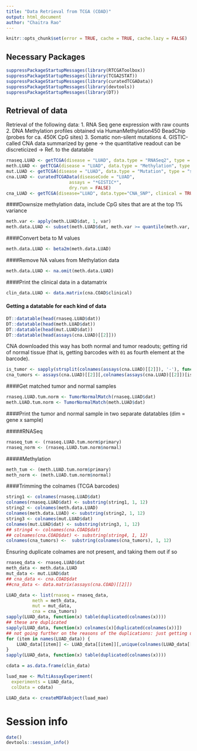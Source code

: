 ```yaml
---
title: "Data Retrieval from TCGA (COAD)"
output: html_document
author: "Chaitra Rao"
---
```


```r
knitr::opts_chunk$set(error = TRUE, cache = TRUE, cache.lazy = FALSE)
```

## Necessary Packages

```r
suppressPackageStartupMessages(library(RTCGAToolbox))
suppressPackageStartupMessages(library(TCGA2STAT))
suppressPackageStartupMessages(library(curatedTCGAData))
suppressPackageStartupMessages(library(devtools))
suppressPackageStartupMessages(library(DT))
```

## Retrieval of data

Retrieval of the following data:
1. RNA Seq gene expression with raw counts
2. DNA Methylation profiles obtained via HumanMethylation450 BeadChip (probes for ca. 450K CpG sites)
3. Somatic non-silent mutations
4. GISTIC-called CNA data summarized by gene -> the quantitative readout can be discreticized -> Ref. to the datatable

```r
rnaseq.LUAD <- getTCGA(disease = "LUAD", data.type = "RNASeq2", type = "count")
meth.LUAD <- getTCGA(disease = "LUAD", data.type = "Methylation", type = "450K")
mut.LUAD <- getTCGA(disease = "LUAD", data.type = "Mutation", type = "somatic")
cna.LUAD <- curatedTCGAData(diseaseCode = "LUAD",
                        assays = "*GISTIC*",
                        dry.run = FALSE)
cna_LUAD <- getTCGA(disease="LUAD", data.type="CNA_SNP", clinical = TRUE)

```

####Downsize methylation data, include CpG sites that are at the top 1% variance

```r
meth.var <- apply(meth.LUAD$dat, 1, var)
meth.data.LUAD <- subset(meth.LUAD$dat, meth.var >= quantile(meth.var, 0.99, na.rm=T) & !is.na(meth.var))

```

####Convert beta to M values

```r
meth.data.LUAD <- beta2m(meth.data.LUAD)
```

####Remove NA values from Methylation data

```r
meth.data.LUAD <- na.omit(meth.data.LUAD)
```

####Print the clinical data in a datamatrix

```r
clin_data.LUAD <- data.matrix(cna.COAD$clinical)
```

#### Getting a datatable for each kind of data

```r
DT::datatable(head(rnaseq.LUAD$dat))
DT::datatable(head(meth.LUAD$dat))
DT::datatable(head(mut.LUAD$dat))
DT::datatable(head(assays(cna.LUAD)[[2]]))
```

CNA downloaded this way has both normal and tumor readouts; getting rid of normal tissue (that is, getting barcodes with `01` as fourth element at the barcode).

```r
is_tumor <- sapply(strsplit(colnames(assays(cna.LUAD)[[2]]), '-'), function(x) return(grepl('^01', x[4])))
cna_tumors <- assays(cna.LUAD)[[2]][,colnames(assays(cna.LUAD)[[2]])[is_tumor]]
```

####Get matched tumor and normal samples

```r
rnaseq.LUAD.tum.norm <- TumorNormalMatch(rnaseq.LUAD$dat)
meth.LUAD.tum.norm <- TumorNormalMatch(meth.LUAD$dat)

```

####Print the tumor and normal sample in two separate datatables (dim = gene x sample)

#####RNASeq

```r
rnaseq_tum <- (rnaseq.LUAD.tum.norm$primary)
rnaseq_norm <- (rnaseq.LUAD.tum.norm$normal)
```

#####Methylation

```r
meth_tum <- (meth.LUAD.tum.norm$primary)
meth_norm <- (meth.LUAD.tum.norm$normal)
```

####Trimming the colnames (TCGA barcodes)

```r
string1 <- colnames(rnaseq.LUAD$dat)
colnames(rnaseq.LUAD$dat) <- substring(string1, 1, 12)
string2 <- colnames(meth.data.LUAD)
colnames(meth.data.LUAD) <- substring(string2, 1, 12)
string3 <- colnames(mut.LUAD$dat)
colnames(mut.LUAD$dat) <- substring(string3, 1, 12)
## string4 <- colnames(cna.COAD$dat)
## colnames(cna.COAD$dat) <- substring(string4, 1, 12)
colnames(cna_tumors) <-  substring(colnames(cna_tumors), 1, 12)

```

Ensuring duplicate colnames are not present, and taking them out if so

```r
rnaseq_data <- rnaseq.LUAD$dat
meth_data <- meth.data.LUAD
mut_data <- mut.LUAD$dat
## cna_data <- cna.COAD$dat
##cna_data <- data.matrix(assays(cna.COAD)[[2]])

```

```r
LUAD_data <- list(rnaseq = rnaseq_data,
          meth = meth_data,
          mut = mut_data,
          cna = cna_tumors)
sapply(LUAD_data, function(x) table(duplicated(colnames(x))))
## these are duplicated
sapply(LUAD_data, function(x) colnames(x)[duplicated(colnames(x))])
## not going further on the reasons of the duplications: just getting unique stuff
for (item in names(LUAD_data)) {
    LUAD_data[[item]] <- LUAD_data[[item]][,unique(colnames(LUAD_data[[item]]))]
}
sapply(LUAD_data, function(x) table(duplicated(colnames(x))))
```

```r
cdata = as.data.frame(clin_data)
```

```r
luad_mae <- MultiAssayExperiment(
  experiments = LUAD_data, 
  colData = cdata)

LUAD_data <- createMOFAobject(luad_mae)

```

# Session info

```r
date()
devtools::session_info()
```




